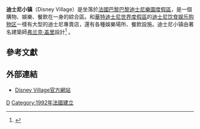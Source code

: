 {{Coord|48|52|09|N|2|47|05|E|type:landmark_region:FR|display=title}}
{{noteTA
|G1=Disney
|1=zh-hans:弗兰克·盖里;zh-hant:法蘭克·蓋瑞;
|2=zh-hans:弗兰克;zh-hant:法蘭克;
|3=zh-hans:盖里;zh-hant:蓋瑞;
}}
{{DLRP}}
{{distinguish|迪士尼小镇}}
'''迪士尼小镇'''（Disney Village）是坐落於[[法國|法國]][[巴黎|巴黎]][[巴黎迪士尼樂園度假區|巴黎迪士尼樂園度假區]]，是一個購物、娛樂、餐飲在一身的綜合區。和[[華特迪士尼世界度假區|華特迪士尼世界度假區]]的[[迪士尼饮食娱乐购物区|迪士尼饮食娱乐购物区]]一樣有大型的迪士尼專賣店，還有各種娛樂場所、餐飲設施。迪士尼小镇由著名建築師[[弗兰克·盖里|弗兰克·盖里]]設計<ref>{{Cite web |url=http://www.time.com/time/magazine/article/0,9171,975357-3,00.html |title=Voila! Disney Invades Europe. Will the French Resist? - Time, April 20 1992 |accessdate=2011-02-20 |archive-date=2009-04-01 |archive-url=https://web.archive.org/web/20090401082351/http://www.time.com/time/magazine/article/0%2C9171%2C975357-3%2C00.html |dead-url=no }}</ref> 。

== 參考文獻 ==
{{Reflist}}

== 外部連結 ==
* {{en}}[https://web.archive.org/web/20080807155234/http://disney-village.disneylandparis.co.uk/index.xhtml Disney Village官方網站]

{{迪士尼度假區及主題公園}}

{{迪士尼小作品}}

[[Category:巴黎迪士尼樂園|D]]
[[Category:1992年法國建立|Category:1992年法國建立]]